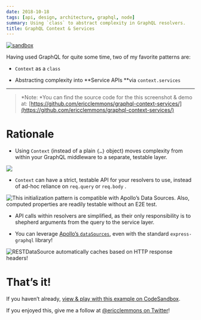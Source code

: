 ```yaml
---
date: 2018-10-18
tags: [api, design, architecture, graphql, node]
summary: Using `class` to abstract complexity in GraphQL resolvers.
title: GraphQL Context & Services
---
```


[![sandbox](https://cdn-images-1.medium.com/max/4232/1*V1-Gltco1Ot3rSvGQq8Bgw.png)](https://codesandbox.io/s/github/ericclemmons/graphql-context-services?module=README.md)

Having used GraphQL for quite some time, two of my favorite patterns are:

- `Context` as a `class`

- Abstracting complexity into **Service APIs **via `context.services`

---

> *Note: *You can find the source code for the this screenshot & demo at:
> [https://github.com/ericclemmons/graphql-context-services/](https://github.com/ericclemmons/graphql-context-services/)

# Rationale

- Using `Context` (instead of a plain `{…}` object) moves complexity from within your GraphQL middleware to a separate, testable layer.

![](https://cdn-images-1.medium.com/max/2248/1*tIFRRnByssNA1TQsZUISIg.png)

- `Context` can have a strict, testable API for your resolvers to use, instead of ad-hoc reliance on `req.query` or `req.body` .

![This initialization pattern is compatible with Apollo’s Data Sources. Also, computed properties are readily testable without an E2E test.](https://cdn-images-1.medium.com/max/2648/1*vBNNfH3xukpih4b8GanoNg.png)

- API calls within resolvers are simplified, as their only responsibility is to shepherd arguments from the query to the service layer.

- You can leverage [Apollo’s `dataSources`](https://www.apollographql.com/docs/apollo-server/features/data-sources.html#Accessing-data-sources-from-resolvers), even with the standard `express-graphql` library!

![`RESTDataSource` automatically caches based on HTTP response headers!](https://cdn-images-1.medium.com/max/2280/1*jZkinAdxquNZOvEZtHN_qg.png)

# That’s it!

If you haven’t already, [view & play with this example on CodeSandbox](https://codesandbox.io/s/github/ericclemmons/graphql-context-services?module=README.md).

If you enjoyed this, give me a follow at [@ericclemmons on Twitter](https://twitter.com/ericclemmons)!
